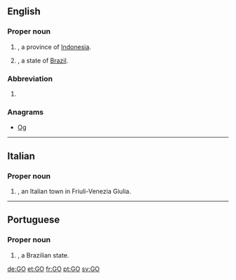 {{also|Appendix:Variations of "go"}}
==English==

===Proper noun===
{{en-proper noun}}

# {{abbreviation of|Gorontalo|dot=|lang=en}}, a province of [[Indonesia]].
# {{abbreviation of|Goiás|dot=|lang=en}}, a state of [[Brazil]].

===Abbreviation===
{{rfc-header|Abbreviation}}
{{head|en|abbreviation}}
# {{abbreviation of|lang=en|graphene oxide}}

===Anagrams===
* [[Og#English|Og]]

----

==Italian==

===Proper noun===
{{it-proper noun|g=f}}

# {{abbreviation of|Gorizia|lang=it|dot=}}, an Italian town in Friuli-Venezia Giulia.

----

==Portuguese==

===Proper noun===
{{pt-proper noun}}

# {{abbreviation of|Goiás|lang=pt|dot=}}, a Brazilian state.

[[de:GO]]
[[et:GO]]
[[fr:GO]]
[[pt:GO]]
[[sv:GO]]